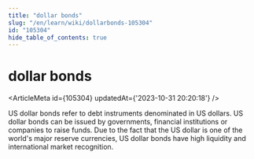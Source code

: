 ```yaml
---
title: "dollar bonds"
slug: "/en/learn/wiki/dollarbonds-105304"
id: "105304"
hide_table_of_contents: true
---
```



# dollar bonds

<ArticleMeta id={105304} updatedAt={'2023-10-31 20:20:18'} />
<div className='border-solid border-b border-t-0 my-4 border-[var(--ifm-color-gray-300)]' />

US dollar bonds refer to debt instruments denominated in US dollars. US dollar bonds can be issued by governments, financial institutions or companies to raise funds. Due to the fact that the US dollar is one of the world's major reserve currencies, US dollar bonds have high liquidity and international market recognition.
